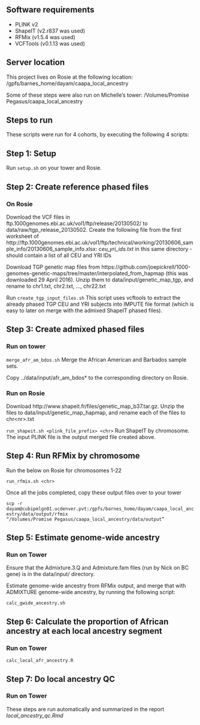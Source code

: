 ## Software requirements

- PLINK v2
- ShapeIT (v2.r837 was used)
- RFMix (v1.5.4 was used)
- VCFTools (v0.1.13 was used)

## Server location
This project lives on Rosie at the following location: /gpfs/barnes_home/dayam/caapa_local_ancestry

Some of these steps were also run on Michelle's tower: /Volumes/Promise Pegasus/caapa_local_ancestry

## Steps to run

These scripts were run for 4 cohorts, by executing the following 4 scripts:

## Step 1: Setup

Run <code>setup.sh</code> on your tower and Rosie.

## Step 2: Create reference phased files

### On Rosie

Download the VCF files in ftp.1000genomes.ebi.ac.uk/vol1/ftp/release/20130502/ to data/raw/tgp_release_20130502. Create the following file from the first worksheet of http://ftp.1000genomes.ebi.ac.uk/vol1/ftp/technical/working/20130606_sample_info/20130606_sample_info.xlsx:
<i>ceu_yri_ids.txt</i> in this same directory - should contain a list of all CEU and YRI IDs

Download TGP genetic map files from https://github.com/joepickrell/1000-genomes-genetic-maps/tree/master/interpolated_from_hapmap (this was downloaded 29 April 2016).
Unzip them to data/input/genetic_map_tgp, and rename to chr1.txt, chr2.txt, ..., chr22.txt

Run <code>create_tgp_input_files.sh</code>
This script uses vcftools to extract the already phased TGP CEU and YRI subjects into IMPUTE file format (which is easy to later on merge with the admixed ShapeIT phased files).

## Step 3: Create admixed phased files

### Run on tower

<code>merge_afr_am_bdos.sh</code>
Merge the African American and Barbados sample sets.

Copy ../data/input/afr_am_bdos* to the corresponding directory on Rosie.

### Run on Rosie

Download http://www.shapeit.fr/files/genetic_map_b37.tar.gz. Unzip the files to data/input/genetic_map_hapmap, and rename each of the files to chr\<nr\>.txt

<code>run_shapeit.sh \<plink_file_prefix\> \<chr\></code>
Run ShapeIT by chromosome. The input PLINK file is the output merged file created above. 

## Step 4: Run RFMix by chromosome 

Run the below on Rosie for chromosomes 1-22

<code>run_rfmix.sh \<chr\></code>

Once all the jobs completed, copy these output files over to your tower

<code>scp -r dayam@cubipmlgn01.ucdenver.pvt:/gpfs/barnes_home/dayam/caapa_local_ancestry/data/output/rfmix "/Volumes/Promise\ Pegasus/caapa_local_ancestry/data/output"</code>

## Step 5: Estimate genome-wide ancestry

### Run on Tower

Ensure that the Admixture.3.Q and Admixture.fam files (run by Nick on BC gene) is in the data/input/ directory. 

Estimate genome-wide ancestry from RFMix output, and merge that with ADMIXTURE genome-wide ancestry, by running the following script:

<code>calc_gwide_ancestry.sh</code>

## Step 6: Calculate the proportion of African ancestry at each local ancestry segment

### Run on Tower

<code>calc_local_afr_ancestry.R</code>

## Step 7: Do local ancestry QC

### Run on Tower

These steps are run automatically and summarized in the report <i>local_ancestry_qc.Rmd</i>


